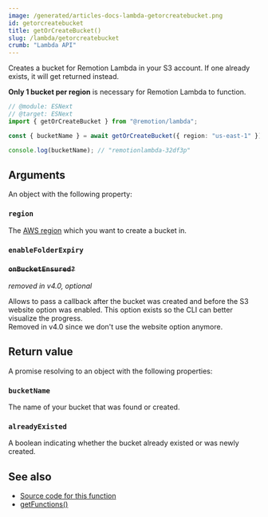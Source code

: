 ```yaml
---
image: /generated/articles-docs-lambda-getorcreatebucket.png
id: getorcreatebucket
title: getOrCreateBucket()
slug: /lambda/getorcreatebucket
crumb: "Lambda API"
---
```


Creates a bucket for Remotion Lambda in your S3 account. If one already exists, it will get returned instead.

**Only 1 bucket per region** is necessary for Remotion Lambda to function.

```ts twoslash
// @module: ESNext
// @target: ESNext
import { getOrCreateBucket } from "@remotion/lambda";

const { bucketName } = await getOrCreateBucket({ region: "us-east-1" });

console.log(bucketName); // "remotionlambda-32df3p"
```

## Arguments

An object with the following property:

### `region`

The [AWS region](/docs/lambda/region-selection) which you want to create a bucket in.

### `enableFolderExpiry`<AvailableFrom v="4.0.32" />

<Options id="enable-folder-expiry"/>

### ~~`onBucketEnsured?`~~

_removed in v4.0, optional_

Allows to pass a callback after the bucket was created and before the S3 website option was enabled. This option exists so the CLI can better visualize the progress.  
Removed in v4.0 since we don't use the website option anymore.

## Return value

A promise resolving to an object with the following properties:

### `bucketName`

The name of your bucket that was found or created.

### `alreadyExisted`<AvailableFrom v="3.3.78" />

A boolean indicating whether the bucket already existed or was newly created.

## See also

- [Source code for this function](https://github.com/remotion-dev/remotion/blob/main/packages/lambda/src/api/get-or-create-bucket.ts)
- [getFunctions()](/docs/lambda/getfunctions)
